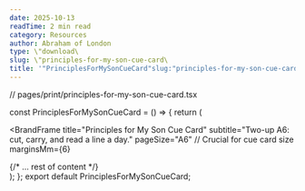 ```yaml
---
date: 2025-10-13
readTime: 2 min read
category: Resources
author: Abraham of London
type: \"download\
slug: \"principles-for-my-son-cue-card\
title: '"PrinciplesForMySonCueCard"slug:"principles-for-my-son-cue-card"type:"template"slug:"principles-for-my-son-cue-card"type:"Download"title:"PrinciplesForMySonCueCard"date:2025-10-13author:"AbrahamofLondon"readTime:2minreadcategory:"Resources"'
---
```


// pages/print/principles-for-my-son-cue-card.tsx

const PrinciplesForMySonCueCard = () => {
return (

<BrandFrame
  title="Principles for My Son Cue Card"
  subtitle="Two-up A6: cut, carry, and read a line a day."
  pageSize="A6" // Crucial for cue card size
  marginsMm={6}
>
  <div className="flex flex-col h-full">{/* ... rest of content */}</div>
</BrandFrame>
); }; export default PrinciplesForMySonCueCard;
